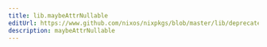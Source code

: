 ```yaml
---
title: lib.maybeAttrNullable
editUrl: https://www.github.com/nixos/nixpkgs/blob/master/lib/deprecated.nix#L42C15
description: maybeAttrNullable
---
```




<LinkCard
    title="Contribute Now!"
    description="API Documentation is done in our source code"
    href="https://www.github.com/nixos/nixpkgs/blob/master/lib/deprecated.nix#L42C15"
/>

